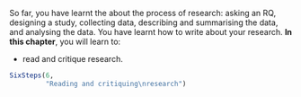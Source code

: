 ::: {.objectivesBox .objectives data-latex="{iconmonstr-target-4-240.png}"}
So far, you have learnt the about the process of research: asking an RQ, designing a study, collecting data, describing and summarising the data, and analysing the data.
You have learnt how to write about your research.
**In this chapter**, you will learn to:

* read and critique research.
:::


```r
SixSteps(6, 
         "Reading and critiquing\nresearch")
```


